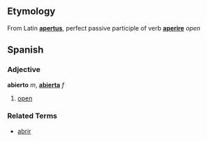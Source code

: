 ==Etymology==
From Latin '''[[apertus]]''', perfect passive participle of  verb '''[[aperire]]''' ''open''

==Spanish==
===Adjective===
'''abierto''' ''m'', '''[[abierta]]''' ''f''

# [[open]]

===Related Terms===
*[[abrir]]